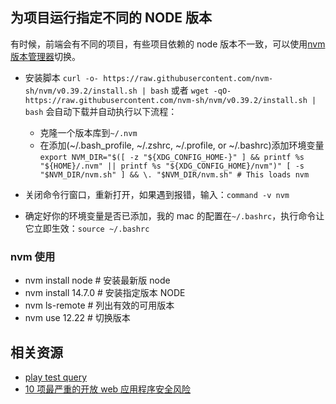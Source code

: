 
<Meta title="开发/NPM" />

## 为项目运行指定不同的 NODE 版本

有时候，前端会有不同的项目，有些项目依赖的 node 版本不一致，可以使用[nvm 版本管理器](https://github.com/nvm-sh/nvm)切换。

- 安装脚本
  `curl -o- https://raw.githubusercontent.com/nvm-sh/nvm/v0.39.2/install.sh | bash`
  或者
  `wget -qO- https://raw.githubusercontent.com/nvm-sh/nvm/v0.39.2/install.sh | bash`
  会自动下载并自动执行以下流程：

  - 克隆一个版本库到`~/.nvm`
  - 在添加(~/.bash_profile, ~/.zshrc, ~/.profile, or ~/.bashrc)添加环境变量
    `export NVM_DIR="$([ -z "${XDG_CONFIG_HOME-}" ] && printf %s "${HOME}/.nvm" || printf %s "${XDG_CONFIG_HOME}/nvm")" [ -s "$NVM_DIR/nvm.sh" ] && \. "$NVM_DIR/nvm.sh" # This loads nvm`

- 关闭命令行窗口，重新打开，如果遇到报错，输入：`command -v nvm`
- 确定好你的环境变量是否已添加，我的 mac 的配置在`~/.bashrc`，执行命令让它立即生效：`source ~/.bashrc`

### nvm 使用

- nvm install node # 安装最新版 node
- nvm install 14.7.0 # 安装指定版本 NODE
- nvm ls-remote # 列出有效的可用版本
- nvm use 12.22 # 切换版本

## 相关资源

- [play test query](https://testing-library.com/docs/queries/about)
- [10 项最严重的开放 web 应用程序安全风险](https://owasp.org/www-project-top-ten)
